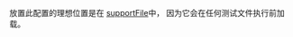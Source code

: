 放置此配置的理想位置是在
[supportFile](/app/core-concepts/writing-and-organizing-tests#Support-file)中，
因为它会在任何测试文件执行前加载。